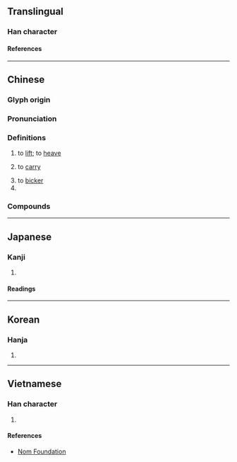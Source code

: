 {{character info/new}}
==Translingual==

===Han character===
{{Han char|rn=64|rad=手|as=05|sn=8|four=53060|canj=QIR|ids=⿰扌台}}

====References====
{{Han ref|kx=0423.010|dkj=11910|dj=0770.160|hdz=31862.040|uh=62AC}}

----

==Chinese==
{{zh-forms|t2=擡}}

===Glyph origin===
{{Han etym}}

===Pronunciation===
{{zh-pron
|m=tái
|c=toi4
|h=pfs=thòi
|md=tài
|mn=ml:thâi/qz,tw:thai
|mn-t=tai5
|w=3de
|mc=y
|oc=y
|ma=y
|cat=v,cls
}}

===Definitions===
{{zh-hanzi}}

# to [[lift]]; to [[heave]]
# {{lb|zh|of many people}} to [[carry]]
# to [[bicker]]
# {{zh-classifier|things [[carried]] by several people}}

===Compounds===
{{zh-der|八抬轎|不受抬舉|哄抬物價|平抬|不識抬舉|不中抬舉|大抬其槓|八抬八簇|哄抬|廝抬廝敬|抬貼|抬閣|抬價|抬頭紋|抬眼|挪抬|抬肩|抬頭挺胸|抬頦|抬轎|抬身|抬頭|抬轎子|抬到天上|抬帖|抬高|抬愛|抬行市|抬鼓弄|抬車|抬舉|抬秤|抬迭|抬槓|高抬身價|高抬貴手|高抬明鏡|龍抬頭}}

{{zh-cat|Beginning}}

----

==Japanese==

===Kanji===
{{ja-kanji|grade=|rs=手05}}

# {{rfdef|ja|sort=手05}}

====Readings====
{{ja-readings
|goon=ち
|kanon=ち
|kanyoon=たい
|kun=もた-げる
}}

----

==Korean==

===Hanja===
{{ko-hanja|태}}

# {{rfdef|ko|sort=手05}}

----

==Vietnamese==

===Han character===
{{vi-readings|rs=手05|reading=đài}}

# {{rfdef|vi|sort=手05}}

====References====
* [http://nomfoundation.org/common/nom_details.php?codepoint=62ac Nom Foundation]